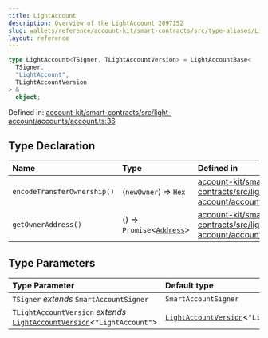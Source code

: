 ```yaml
---
title: LightAccount
description: Overview of the LightAccount 2097152
slug: wallets/reference/account-kit/smart-contracts/src/type-aliases/LightAccount
layout: reference
---
```


```ts
type LightAccount<TSigner, TLightAccountVersion> = LightAccountBase<
  TSigner,
  "LightAccount",
  TLightAccountVersion
> &
  object;
```

Defined in: [account-kit/smart-contracts/src/light-account/accounts/account.ts:36](https://github.com/alchemyplatform/aa-sdk/blob/923a52171f7246172caf350853843e6680197da9/account-kit/smart-contracts/src/light-account/accounts/account.ts#L36)

## Type Declaration

| Name                        | Type                                                                                | Defined in                                                                                                                                                                                                                            |
| :-------------------------- | :---------------------------------------------------------------------------------- | :------------------------------------------------------------------------------------------------------------------------------------------------------------------------------------------------------------------------------------ |
| `encodeTransferOwnership()` | (`newOwner`) => `Hex`                                                               | [account-kit/smart-contracts/src/light-account/accounts/account.ts:41](https://github.com/alchemyplatform/aa-sdk/blob/923a52171f7246172caf350853843e6680197da9/account-kit/smart-contracts/src/light-account/accounts/account.ts#L41) |
| `getOwnerAddress()`         | () => `Promise`\<[`Address`](../../../../aa-sdk/core/src/type-aliases/Address.mdx)> | [account-kit/smart-contracts/src/light-account/accounts/account.ts:42](https://github.com/alchemyplatform/aa-sdk/blob/923a52171f7246172caf350853843e6680197da9/account-kit/smart-contracts/src/light-account/accounts/account.ts#L42) |

## Type Parameters

| Type Parameter                                                                                       | Default type                                                        |
| :--------------------------------------------------------------------------------------------------- | :------------------------------------------------------------------ |
| `TSigner` _extends_ `SmartAccountSigner`                                                             | `SmartAccountSigner`                                                |
| `TLightAccountVersion` _extends_ [`LightAccountVersion`](LightAccountVersion.mdx)\<`"LightAccount"`> | [`LightAccountVersion`](LightAccountVersion.mdx)\<`"LightAccount"`> |
